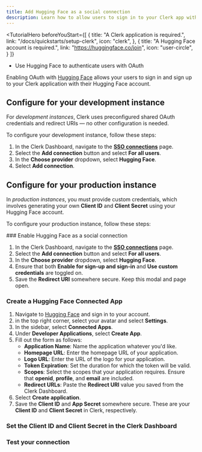```yaml
---
title: Add Hugging Face as a social connection
description: Learn how to allow users to sign in to your Clerk app with their Hugging Face account using OAuth.
---
```


<TutorialHero
  beforeYouStart={[
    {
      title: "A Clerk application is required.",
      link: "/docs/quickstarts/setup-clerk",
      icon: "clerk",
    },
    {
      title: "A Hugging Face account is required.",
      link: "https://huggingface.co/join",
      icon: "user-circle",
    }
  ]}
>
  - Use Hugging Face to authenticate users with OAuth
</TutorialHero>

Enabling OAuth with [Hugging Face](https://huggingface.co/) allows your users to sign in and sign up to your Clerk application with their Hugging Face account.

## Configure for your development instance

For _development instances_, Clerk uses preconfigured shared OAuth credentials and redirect URIs — no other configuration is needed.

To configure your development instance, follow these steps:

1. In the Clerk Dashboard, navigate to the [**SSO connections**](https://dashboard.clerk.com/last-active?path=user-authentication/sso-connections) page.
1. Select the **Add connection** button and select **For all users**.
1. In the **Choose provider** dropdown, select **Hugging Face**.
1. Select **Add connection**.

## Configure for your production instance

In _production instances_, you must provide custom credentials, which involves generating your own **Client ID** and **Client Secret** using your Hugging Face account.

To configure your production instance, follow these steps:

<Steps>
  ### Enable Hugging Face as a social connection

  1. In the Clerk Dashboard, navigate to the [**SSO connections**](https://dashboard.clerk.com/last-active?path=user-authentication/sso-connections) page.
  1. Select the **Add connection** button and select **For all users**.
  1. In the **Choose provider** dropdown, select **Hugging Face**.
  1. Ensure that both **Enable for sign-up and sign-in** and **Use custom credentials** are toggled on.
  1. Save the **Redirect URI** somewhere secure. Keep this modal and page open.

  ### Create a Hugging Face Connected App

  1. Navigate to [Hugging Face](https://huggingface.co/) and sign in to your account.
  1. in the top right corner, select your avatar and select **Settings**.
  1. In the sidebar, select **Connected Apps**.
  1. Under **Developer Applications**, select **Create App**.
  1. Fill out the form as follows:
     - **Application Name**: Name the application whatever you'd like.
     - **Homepage URL**: Enter the homepage URL of your application.
     - **Logo URL**: Enter the URL of the logo for your application.
     - **Token Expiration**: Set the duration for which the token will be valid.
     - **Scopes**: Select the scopes that your application requires. Ensure that **openid**, **profile**, and **email** are included.
     - **Redirect URLs**: Paste the **Redirect URI** value you saved from the Clerk Dashboard.
  1. Select **Create application**.
  1. Save the **Client ID** and **App Secret** somewhere secure. These are your **Client ID** and **Client Secret** in Clerk, respectively.

  ### Set the Client ID and Client Secret in the Clerk Dashboard

  <Include src="_partials/authentication/set-client-id-secret" />

  ### Test your connection

  <Include src="_partials/authentication/test-your-connection" />
</Steps>
